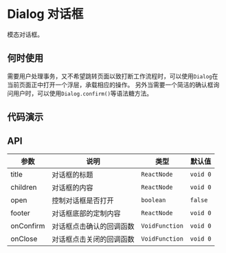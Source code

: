 
# Dialog 对话框

模态对话框。

## 何时使用

需要用户处理事务，又不希望跳转页面以致打断工作流程时，可以使用`Dialog`在当前页面正中打开一个浮层，承载相应的操作。
另外当需要一个简洁的确认框询问用户时，可以使用`Dialog.confirm()`等语法糖方法。

## 代码演示

<Usage src='/dialog/basic.tsx' title='基本' description='最简单的用法。' />

## API

| 参数      | 说明                     | 类型           | 默认值   |
| --------- | ------------------------ | -------------- | -------- |
| title     | 对话框的标题             | `ReactNode`    | `void 0` |
| children  | 对话框的内容             | `ReactNode`    | `void 0` |
| open      | 控制对话框是否打开       | `boolean`      | `false`  |
| footer    | 对话框底部的定制内容     | `ReactNode`    | `void 0` |
| onConfirm | 对话框点击确认的回调函数 | `VoidFunction` | `void 0` |
| onClose   | 对话框点击关闭的回调函数 | `VoidFunction` | `void 0` |
